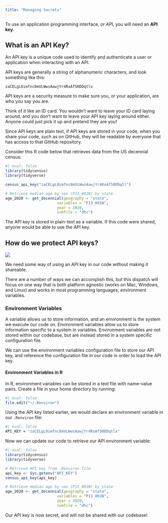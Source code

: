 ---
title: "Managing Secrets"
---
To use an application programming interface, or API, you will need an **API key**. 

## What is an API Key?

An API key is a unique code used to identify and authenticate a user or application when interacting with an API.

API keys are generally a string of alphanumeric characters, and look something like this:

`zaCELgL0imfnc8mVLWwsAawjYr4RxAf50DDqtlx`

API keys are a security measure to make sure you, or your application, are who you say you are. 

Think of it like an ID card. You wouldn't want to leave your ID card laying around, and you don't want to leave your API key laying around either. Anyone could just pick it up and pretend they are you! 

Since API keys are plain text, if API keys are stored in your code, when you share your code, such as on GitHub, they will be readable by everyone that has access to that GitHub repository.

Consider this R code below that retrieves data from the US decennial census:

```{r}
#| eval: false
library(tidycensus)
library(tidyverse)

census_api_key("zaCELgL0imfnc8mVLWwsAawjYr4RxAf50DDqtl")

# Retrieve median age by sex (P13_001N) by state
age_2020 <- get_decennial(geography = "state", 
                       variables = "P13_001N", 
                       year = 2020,
                       sumfile = "dhc")

```

The API key is stored in plain-text as a variable. If this code were shared, anyone would be able to use the API key.

## How do we protect API keys?

![](https://media.tenor.com/BxBXA_6u-PQAAAAC/lotr-keep-it-safe.gif)

We need some way of using an API key in our code without making it shareable. 

There are a number of ways we can accomplish this, but this dispatch will focus on one way that is both platform agnostic (works on Mac, Windows, and Linux) and works in most programming languages; environment variables.

### Environment Variables

A variable allows us to store information, and an environment is the system we execute our code on. Environment variables allow us to store information specific to a system in variables. Environment variables are not stored within our codebase, but are instead stored in a system specific configuration file. 

We can use the environment variables configuration file to store our API key, and reference the configuration file in our code in order to load the API key.

#### Environment Variables in R

In R, environment variables can be stored in a text file with name-value pairs. Create a file in your home directory by running:


```{r}
#| eval: false
file.edit("~/.Renviron")
```


Using the API key listed earlier, we would declare an environment variable in our `.Renviron` file:

```{bash}
#| eval: false
API_KEY = "zaCELgL0imfnc8mVLWwsAawjYr4RxAf50DDqtlx"
```

Now we can update our code to retrieve our API environment variable:
```{r}
#| eval: false
library(tidycensus)
library(tidyverse)

# Retrieve API key from .Renviron file
api_key <- Sys.getenv("API_KEY")
census_api_key(api_key)

# Retrieve median age by sex (P13_001N) by state
age_2020 <- get_decennial(geography = "state", 
                       variables = "P13_001N", 
                       year = 2020,
                       sumfile = "dhc")

```

Our API key is now secret, and will not be shared with our codebase!